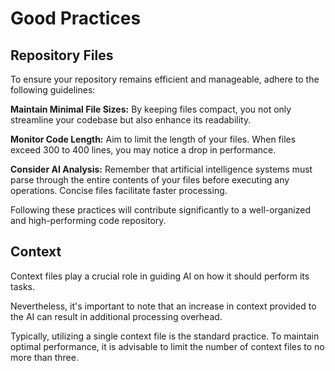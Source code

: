 # Good Practices

## Repository Files

To ensure your repository remains efficient and manageable, adhere to the following guidelines:

**Maintain Minimal File Sizes:** By keeping files compact, you not only streamline your codebase but also enhance its readability.

**Monitor Code Length:** Aim to limit the length of your files. When files exceed 300 to 400 lines, you may notice a drop in performance.

**Consider AI Analysis:** Remember that artificial intelligence systems must parse through the entire contents of your files before executing any operations. Concise files facilitate faster processing.

Following these practices will contribute significantly to a well-organized and high-performing code repository.

## Context

Context files play a crucial role in guiding AI on how it should perform its tasks.

Nevertheless, it's important to note that an increase in context provided to the AI can result in additional processing overhead.

Typically, utilizing a single context file is the standard practice. To maintain optimal performance, it is advisable to limit the number of context files to no more than three.
